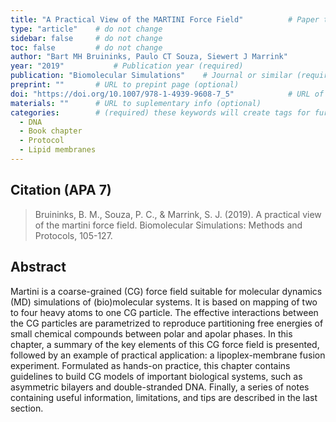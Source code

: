 ```yaml
---
title: "A Practical View of the MARTINI Force Field"          # Paper title (required)
type: "article"    # do not change
sidebar: false     # do not change
toc: false         # do not change
author: "Bart MH Bruininks, Paulo CT Souza, Siewert J Marrink"         # Paper authors (required)
year: "2019"           # Publication year (required)
publication: "Biomolecular Simulations"    # Journal or similar (required)
preprint: ""       # URL to prepint page (optional)  
doi: "https://doi.org/10.1007/978-1-4939-9608-7_5"            # URL of DOI (required)  
materials: ""      # URL to suplementary info (optional)
categories:        # (required) these keywords will create tags for further filtering. 
  - DNA
  - Book chapter
  - Protocol
  - Lipid membranes
---
```


<!-- 
The info below is just an example. 

Both fields are required and they have to be replaced with the respective info for each paper. 

Please notice the `> ` symbol before the citation, it gives it additional styling.  
-->

## Citation (APA 7)      

> Bruininks, B. M., Souza, P. C., & Marrink, S. J. (2019). A practical view of the martini force field. Biomolecular Simulations: Methods and Protocols, 105-127.

## Abstract

Martini is a coarse-grained (CG) force field suitable for molecular dynamics (MD) simulations of (bio)molecular systems. It is based on mapping of two to four heavy atoms to one CG particle. The effective interactions between the CG particles are parametrized to reproduce partitioning free energies of small chemical compounds between polar and apolar phases. In this chapter, a summary of the key elements of this CG force field is presented, followed by an example of practical application: a lipoplex-membrane fusion experiment. Formulated as hands-on practice, this chapter contains guidelines to build CG models of important biological systems, such as asymmetric bilayers and double-stranded DNA. Finally, a series of notes containing useful information, limitations, and tips are described in the last section.